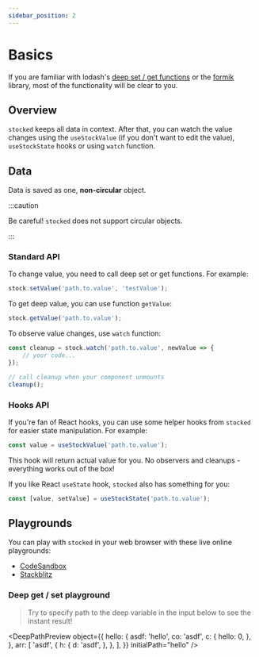 ```yaml
---
sidebar_position: 2
---
```


# Basics

If you are familiar with lodash's [deep set / get functions](https://lodash.com/docs/4.17.15#set) or the [formik](https://formik.org/) library, most of the functionality will be clear to you.

## Overview

`stocked` keeps all data in context. After that, you can watch the value changes using the `useStockValue` (if you don't want to edit the value), `useStockState` hooks or using `watch` function.

## Data

Data is saved as one, **non-circular** object.

:::caution

Be careful! `stocked` does not support circular objects.

:::

### Standard API

To change value, you need to call deep set or get functions. For example:

```js
stock.setValue('path.to.value', 'testValue');
```

To get deep value, you can use function `getValue`:

```js
stock.getValue('path.to.value');
```

To observe value changes, use `watch` function:

```js
const cleanup = stock.watch('path.to.value', newValue => {
    // your code...
});

// call cleanup when your component unmounts
cleanup();
```

### Hooks API

If you're fan of React hooks, you can use some helper hooks from `stocked` for easier state manipulation. For example:

```js
const value = useStockValue('path.to.value');
```

This hook will return actual value for you. No observers and cleanups - everything works out of the box!

If you like React `useState` hook, `stocked` also has something for you:

```js
const [value, setValue] = useStockState('path.to.value');
```

## Playgrounds

You can play with `stocked` in your web browser with these live online playgrounds:

-   [CodeSandbox](https://codesandbox.io/s/competent-smoke-l3cd1?file=/src/App.tsx)
-   [Stackblitz](https://stackblitz.com/edit/stocked-playground?file=App.tsx)

### Deep get / set playground

> Try to specify path to the deep variable in the input below to see the instant result!


<DeepPathPreview
    object={{
        hello: {
            asdf: 'hello',
            co: 'asdf',
            c: {
                hello: 0,
            },
        },
        arr: [
            'asdf',
            {
                h: {
                    d: 'asdf',
                },
            },
        ],
    }}
    initialPath="hello"
/>
